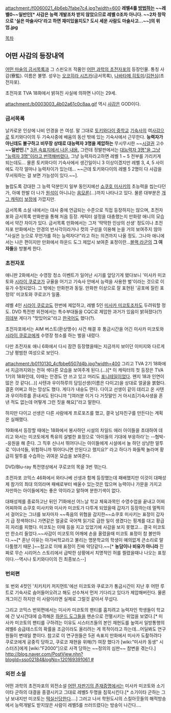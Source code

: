 attachment:/f0060021_4b6eb7fabe7c4.jpg?width=600
'''레벨4를 [[방법]]하는 ~~레벨0~~일반인[* 사감은 능력 개발조차 받지 않았으므로 레벨 0조차 아니다. ~~2차 창작으로 '실은 마술사다'라고 하면 재미있을지도? 도시 세운 사람도 마술사고...~~]의 위엄.jpg'''

[[목차]]
== 어떤 사감의 등장내역 ==
[[어떤 마술의 금서목록]]과 그 스핀오프 작품인 [[어떤 과학의 초전자포]]의 등장인물. 통칭 사감(寮監). 이름은 불명. 성우는 [[오코히라 시즈카]](금서목록), [[나바타메 히토미]]/[[김현심]](초전자포).

초전자포 TVA 18화에서 밝혀진 사실에 의하면 나이는 29세.

attachment:/b0003003_4b02a61c0c8aa.gif
역시 [[사감]]은 GOD이다.

=== 금서목록 ===
날카로운 인상에 나비 안경을 쓴 여성. 말 그대로 [[토키와다이 중학교]] [[기숙사]]의 여[[사감]]으로 토키와다이의 두 기숙사중에 배움의 동산 밖에 있는 기숙사에서 근무한다. '''능력자가 아닌데도 불구하고 비무장 상태로 대능력자 3명을 제압하는''' 무시무시한 ~~[[스티븐 시걸|시걸권]] 고수~~'''일반인.'''[* [[어떤 과학의 초전자포|3권 속표지에서 나온 내용.]] 그런데 정발판에서는 [[오역|대능력자 3명"을 그냥 "능력자 3명"이라고 번역해버렸다.]] 그냥 능력자라고하면 레벨 1 ~ 5 전부를 가리키게 되는데도... 물론 토키와다이 기숙사에서 생긴일이니 3 이상이겠지만 레벨 3, 4, 5 사이에도 각각 얼마나 능력차이가 있는데... ~~근데 토키와다이의 레벨 5 2명이 다 사감을 무서워하는 걸 보면 가능성이 있다.~~].

놀랍도록 강대한 그 능력 덕분인지 일부 동인지에선 [[쇼쿠호 미사키]]의 초능력을 씹는다던가, 아예 한발 더 나가 [[원석]]이 아니냐는 [[음모론]](…)까지 나타나고 있다. 물론 대부분은 [[개그 캐릭터]] [[보정]]에 가깝지만.

금서목록 소설 내에서는 대사 중에 언급되는 수준으로 직접 등장하지는 않으며, 초전자포와 금서목록 만화판을 통해 처음 등장. 캐릭터 설정을 대충했는지 만화랑 애니의 모습에서 약간 차이가 있다. 금서목록 만화에서는 그저 '딱딱한 인상의 선생' 정도이나 초전자포 만화에서는 안경의 반사각이라거나 컷의 구성을 이용해 눈을 거의 보여주지 않아 "사실은 눈으로 무언가를 하는 능력자다!"라고 하는 의견까지 나올 정도. 그나마 애니에서는 나은 편이지만 만화에서 하운드 도그 제압시 보여준 표정이란...[[블랙 라군]]의 '''그 여자들'''을 방불케 한다.

=== 초전자포 ===
애니판 2화에서는 수영장 청소 이벤트가 일어난 시기를 앞당기게 됐다보니 '미사카 미코토와 [[시라이 쿠로코]]가 규율을 어기고 기숙사 안에서 능력을 사용한 벌'이라는 것으로 이유가 수정되었다. 그 밖에는 만화판과 동일. 만화판 이상으로 잘 표현된 '공포에 질린 표정의' 미코토와 쿠로코가 일품.

레벨 4인 [[시라이 쿠로코]]도 한번에 제압하고, 레벨 5인 [[미사카 미코토]]조차도 두려워할 정도. DVD 특전판 외전에서는 특수부대들을 CQC로 제압한 과거가 있음이 밝혀졌다(?) [[히데부]] 게다가 "맛있어요"라고 [[한국어]]도 했다(?).

초전자포에서는 AIM 버스트(환상맹수) 사건 해결 후 통금시간을 어긴 미사카 미코토와 [[시라이 쿠로코]]에게 수영장 청소를 하는 벌을 내렸다.

다만 초전자포 애니 6화에서 다시 잠깐 등장했을때는 지금까지 보이던 이미지와 다르게 그냥 평범한 여성으로 보인다.

attachment:/b0110130_4cfbbe6507d4b.jpg?width=400
그리고 TVA 2기 18화에서 지금까지와는 전혀 색다른 모습을 보여주게 된다.(...)[* 이 캐릭터의 첫 등장은 TVA 1기의 18화인데, 이때는 안경도 안 쓰고 있고 머리도 [[포니테일]]이었다. 왠지 18과 인연이 많은 것 같다(...)]
사텐과 우이하루의 담임선생(이름은 다이고)을 상대로 얼굴을 붉혔다. 결혼 어쩌고 하는 망상도 했다. 게다가 내숭도 떤다. 다이고 선생이 같이 데리고 온 사텐과 우이하루를 혼내셔도 된다니까 "[여러분 이거 다 거짓말인 거 아시죠|기숙사생을 혼낸 적도 없는데 어떻게 그런 짓을 해요]"라고 말한다.

하지만 다이고 선생은 다른 사람에게 프로포즈를 했고, 결국 남자친구를 만든다는 계획은 실패했다.

19화에서 등장할 때에는 18화에서 봉사하던 시설의 차일드 에러 아이들을 초대하여 데리고 와서는 미코토에게 특유의 살벌한 표정으로 '아이들의 기대에 부응하라'는 --협박--응원을 해 준다. 그 직후 신나서 뛰어다니는 아이들에게 시설에서 늘 하던 상냥한 말투로 '이녀석들, 위험하니까 뛰어다니면 안된다고 했지요?' 라고 하다가 화들짝 놀라며 황급히 말투를 수습하는 귀여운 모습을 보여준다.

DVD/Blu-ray 특전영상에서 쿠로코의 목을 3번 꺾는다.

초전자포 코믹스 46화에서 와타나베 선생과 함께 등장했는데 패배했지만 이것이 대패성제 참가의 최대 의의라며 패배로부터 배울수 있는것은 많으며 능력이나 가문을 가지고 자만하는 아이들에게는 좋은 약이라고 말하며 분한기색이 없다.

대패성제를 종료하고난 뒤인 71화에선 어느날 학교 체육과목인 수영수업을 끝내고 어찌어찌하여 쇼쿠호 미사키와 미사카 미코토가 다투게 되었을때 갑자기 등장하는데 멀찍히서 걸어오는 그녀를 보자마자 ~~죽음의 위협을 감지한~~쇼쿠호 미사키는 표정이 갑자기 급 정색하더니 가면같은 얼굴로 국어책 읽기로 급한 일이 생겼다는 핑계를 대고 황급히 자리를 피했다. 미코토는 이때 등을 지고 있었기에 사감을 보지 못했고... 결국 미코토만 한소리 들었다.~~사감이 미코토의 어깨에 손을 올렸을때 미코토 표정이 참 볼만하다.~~[* 혼난 이유는 아가씨학교라고 불리는 명문학교의 학생이 예의없게 큰소리로 말다툼했기 때문.]~~참고로 이때 표정이 진짜 악당같다.~~[* '''농담이나 비유가 아니라''' 진짜로 무슨 시리어스 스토리에서 급박한 상황에서 치명적인 허를 찔렸을때나 나오는 표정이다.--역시나 토키와다이의 진 최종보스--]

=== 번외편 ===
또 번외 4컷인 '치키치키 저지먼트'에선 미코토와 쿠로코가 통금시간이 지난 후 어떤 루트로 기숙사로 숨어들어오려고 해도 선수쳐서 먼저 기다리고 있다가 제압해버린다. 물론 개그이긴 하지만 이 사람이라면 실제로 그럴것 같아서 무섭다.

그리고 코믹스 번외편에서는 미사카 미코토의 팬티를 훔치려고 능력자인 학생들이 학교에 간 낮시간대에 습격해온 [[하운드 도그]]들을 맨손으로 전멸시키는 위업을 보였다.[* 미사카 미코토의 팬티를 구하려는 이유도 시스터즈들의 본인 재현도를 높여서 일방통행의 레벨6 승급테스트의 확률을 조금이라도 올리려는 게 목적이라고 하는데...어딜봐도 연구원들이 변태일 뿐이다. 참고로 이 연구원들은 5권 속표지 만화에서 미사카 도촬하려다 쿠로코에게 공중킥 당하고, 쿠로코 재현을 위해(?) 여장 했다가 [wiki:"미사카 동생" 시스터즈]에게 [wiki:"F2000"]으로 사격 당하는 ~~정의의 심판~~ 참변을 겪는다.] [[http://blog.naver.com/PostView.nhn?blogId=sso02184&logNo=120169391061 #]]

=== 외전 소설 ===
어떤 과학의 초전자포의 외전소설 [[어떤 자판기의 존재증명]]에서는 미사카 미코토와 소기이타 군하의 대결을 종결시키고 그대로 레벨5 두명을 침묵시킨다.[* 소기이타 군하는 그냥 보내지만 미코토는 [[떡실신]]당한다....] 그러고 나서 학원도시의 스킬아웃들의 해적방송에서 능력개발도 받지않은 사람이 레벨5를 쓰러뜨렸다는 방송이 나간다....

